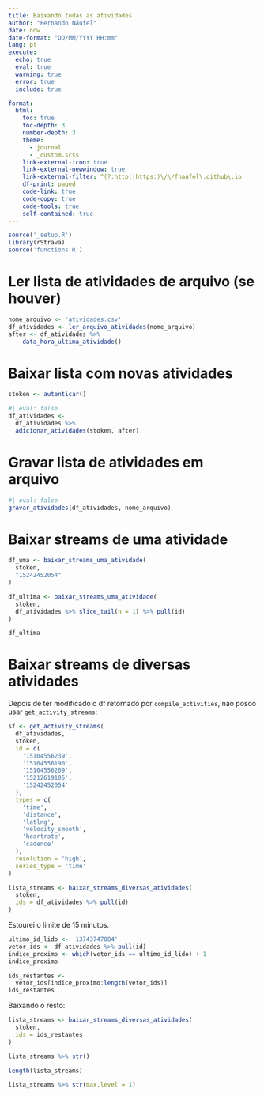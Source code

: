 ```yaml
---
title: Baixando todas as atividades
author: "Fernando Náufel"
date: now
date-format: "DD/MM/YYYY HH:mm"
lang: pt
execute: 
  echo: true
  eval: true
  warning: true
  error: true
  include: true

format:
  html:
    toc: true  
    toc-depth: 3
    number-depth: 3
    theme: 
      - journal
      - _custom.scss
    link-external-icon: true
    link-external-newwindow: true
    link-external-filter: ^(?:http:|https:)\/\/fnaufel\.github\.io
    df-print: paged
    code-link: true
    code-copy: true
    code-tools: true
    self-contained: true
---
```


```r
source('_setup.R')
library(rStrava)
source('functions.R')
```


# Ler lista de atividades de arquivo (se houver)

```r
nome_arquivo <- 'atividades.csv'
df_atividades <- ler_arquivo_atividades(nome_arquivo)
after <- df_atividades %>% 
    data_hora_ultima_atividade()
```


# Baixar lista com novas atividades

```r
stoken <- autenticar()
```

```r
#| eval: false
df_atividades <- 
  df_atividades %>% 
  adicionar_atividades(stoken, after)
```


# Gravar lista de atividades em arquivo

```r
#| eval: false
gravar_atividades(df_atividades, nome_arquivo)
```


# Baixar streams de uma atividade

```r
df_uma <- baixar_streams_uma_atividade(
  stoken,
  "15242452054"
)
```


```r
df_ultima <- baixar_streams_uma_atividade(
  stoken,
  df_atividades %>% slice_tail(n = 1) %>% pull(id)
)

df_ultima
```

# Baixar streams de diversas atividades

Depois de ter modificado o df retornado por `compile_activities`, não posoo usar `get_activity_streams`:

```r
sf <- get_activity_streams(
  df_atividades,
  stoken,
  id = c(
    '15104556239',
    '15104556190',
    '15104556209',
    '15212619105',
    '15242452054'
  ),
  types = c(
    'time', 
    'distance', 
    'latlng', 
    'velocity_smooth',
    'heartrate', 
    'cadence'
  ),
  resolution = 'high',
  series_type = 'time'
)
```

```r
lista_streams <- baixar_streams_diversas_atividades(
  stoken,
  ids = df_atividades %>% pull(id)
)
```

Estourei o limite de 15 minutos.

```r
ultimo_id_lido <- '13743747084'
vetor_ids <- df_atividades %>% pull(id)
indice_proximo <- which(vetor_ids == ultimo_id_lido) + 1
indice_proximo
```

```r
ids_restantes <- 
  vetor_ids[indice_proximo:length(vetor_ids)]
ids_restantes
```

Baixando o resto:

```r
lista_streams <- baixar_streams_diversas_atividades(
  stoken,
  ids = ids_restantes
)
```

```r
lista_streams %>% str()
```

```r
length(lista_streams)
```

```r
lista_streams %>% str(max.level = 1)
```

